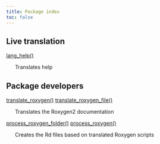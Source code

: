 ```yaml
---
title: Package index
toc: false
---
```


## Live translation

[lang_help()](lang_help.qmd)


&nbsp;&nbsp;&nbsp;&nbsp;&nbsp;&nbsp;Translates help

## Package developers

[translate_roxygen()](translate_roxygen.qmd) [translate_roxygen_file()](translate_roxygen.qmd)


&nbsp;&nbsp;&nbsp;&nbsp;&nbsp;&nbsp;Translates the Roxygen2 documentation

[process_roxygen_folder()](process_roxygen_folder.qmd) [process_roxygen()](process_roxygen_folder.qmd)


&nbsp;&nbsp;&nbsp;&nbsp;&nbsp;&nbsp;Creates the Rd files based on translated Roxygen scripts

